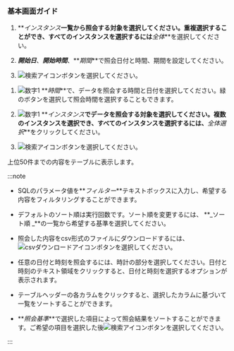 ### 基本画面ガイド

<ProdImg img='db-database-sql-stat.png' desc='SQL統計' />

<Xclude product='postgresql,mysql'>

1.  **_インスタンス_**一覧から照会する対象を選択してください。重複選択することができ、すべてのインスタンスを選択するには**_全体_**を選択してください。

2.  **_開始日_**、**_開始時間_**、**_期間_**で照会日付と時間、期間を設定してください。

3.  ![検索アイコン](/img/ico-btn-search.png)ボタンを選択してください。

</Xclude>

<InDoc product='postgresql,mysql'>

1.  ![数字1](/img/number-01.png) **_時間_**で、データを照会する時間と日付を選択してください。緑のボタンを選択して照会時間を選択することもできます。

2.  ![数字1](/img/number-01.png) **_インスタンス_**でデータを照会する対象を選択してください。複数のインスタンスを選択でき、すべてのインスタンスを選択するには、**_全体選択_**をクリックしてください。

3.  ![検索アイコン](/img/ico-btn-search.png)ボタンを選択してください。

</InDoc>

上位50件までの内容をテーブルに表示します。

:::note

<Xclude product='postgresql,mysql'>

-   SQLのパラメータ値を**_フィルター_**テキストボックスに入力し、希望する内容をフィルタリングすることができます。

-   デフォルトのソート順は実行回数です。ソート順を変更するには、 **_ソート順 _**の一覧から希望する基準を選択してください。

-   照会した内容をcsv形式のファイルにダウンロードするには、![csvダウンロードアイコン](/img/ic-csv-download-ms.svg)ボタンを選択してください。

</Xclude>

<InDoc product='postgresql,mysql'>

-   任意の日付と時刻を照会するには、時計の部分を選択してください。日付と時刻のテキスト領域をクリックすると、日付と時刻を選択するオプションが表示されます。

-   テーブルヘッダーの各カラムをクリックすると、選択したカラムに基づいて一覧をソートすることができます。

-   **_照会基準_**で選択した項目によって照会結果をソートすることができます。ご希望の項目を選択した後![検索アイコン](/img/ico-btn-search.png)ボタンを選択してください。

</InDoc>

:::

